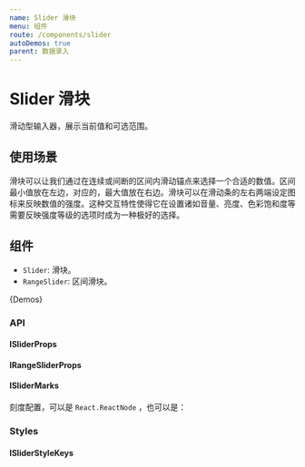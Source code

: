 ```yaml
---
name: Slider 滑块
menu: 组件
route: /components/slider
autoDemos: true
parent: 数据录入
---
```


# Slider 滑块

滑动型输入器，展示当前值和可选范围。

## 使用场景

滑块可以让我们通过在连续或间断的区间内滑动锚点来选择一个合适的数值。区间最小值放在左边，对应的，最大值放在右边。滑块可以在滑动条的左右两端设定图标来反映数值的强度。这种交互特性使得它在设置诸如音量、亮度、色彩饱和度等需要反映强度等级的选项时成为一种极好的选择。

## 组件

- `Slider`: 滑块。
- `RangeSlider`: 区间滑块。

{Demos}

### API

#### ISliderProps

<Props propsName="ISliderProps" />

#### IRangeSliderProps

<Props propsName="IRangeSliderProps" />

#### ISliderMarks

刻度配置，可以是 `React.ReactNode` ，也可以是：

<Props propsName="ISliderMarkItem" />

### Styles

#### ISliderStyleKeys

<Styles typeName="ISliderStyleKeys" componentName="slider" />

